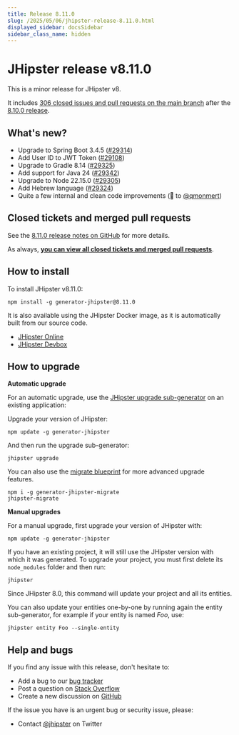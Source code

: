 ```yaml
---
title: Release 8.11.0
slug: /2025/05/06/jhipster-release-8.11.0.html
displayed_sidebar: docsSidebar
sidebar_class_name: hidden
---
```


# JHipster release v8.11.0

This is a minor release for JHipster v8.

It includes [306 closed issues and pull requests on the main branch](https://github.com/jhipster/generator-jhipster/issues?q=is:closed+milestone:8.11.0) after the [8.10.0 release](/2025/03/31/jhipster-release-8.10.0.html).

## What's new?

* Upgrade to Spring Boot 3.4.5 ([#29314](https://github.com/jhipster/generator-jhipster/pull/29314))
* Add User ID to JWT Token ([#29108](https://github.com/jhipster/generator-jhipster/pull/29108))
* Upgrade to Gradle 8.14 ([#29325](https://github.com/jhipster/generator-jhipster/pull/29325))
* Add support for Java 24 ([#29342](https://github.com/jhipster/generator-jhipster/pull/29342))
* Upgrade to Node 22.15.0 ([#29305](https://github.com/jhipster/generator-jhipster/pull/29305))
* Add Hebrew language ([#29324](https://github.com/jhipster/generator-jhipster/pull/29324))
* Quite a few internal and clean code improvements (👊 to [@qmonmert](https://github.com/qmonmert))

## Closed tickets and merged pull requests

See the [8.11.0 release notes on GitHub](https://github.com/jhipster/generator-jhipster/releases/tag/v8.11.0) for more details.

As always, **[you can view all closed tickets and merged pull requests](https://github.com/jhipster/generator-jhipster/issues?q=is:closed+milestone:8.11.0)**.

## How to install

To install JHipster v8.11.0:

```
npm install -g generator-jhipster@8.11.0
```

It is also available using the JHipster Docker image, as it is automatically built from our source code.

- [JHipster Online](https://start.jhipster.tech)
- [JHipster Devbox](https://github.com/jhipster/jhipster-devbox)

## How to upgrade

**Automatic upgrade**

For an automatic upgrade, use the [JHipster upgrade sub-generator](/upgrading-an-application/) on an existing application:

Upgrade your version of JHipster:

```
npm update -g generator-jhipster
```

And then run the upgrade sub-generator:

```
jhipster upgrade
```

You can also use the [migrate blueprint](https://github.com/jhipster/generator-jhipster-migrate) for more advanced upgrade features.

```
npm i -g generator-jhipster-migrate
jhipster-migrate
```

**Manual upgrades**

For a manual upgrade, first upgrade your version of JHipster with:

```
npm update -g generator-jhipster
```

If you have an existing project, it will still use the JHipster version with which it was generated.
To upgrade your project, you must first delete its `node_modules` folder and then run:

```
jhipster
```

Since JHipster 8.0, this command will update your project and all its entities.

You can also update your entities one-by-one by running again the entity sub-generator, for example if your entity is named _Foo_, use:

```
jhipster entity Foo --single-entity
```

## Help and bugs

If you find any issue with this release, don't hesitate to:

- Add a bug to our [bug tracker](https://github.com/jhipster/generator-jhipster/issues?state=open)
- Post a question on [Stack Overflow](http://stackoverflow.com/tags/jhipster/info)
- Create a new discussion on [GitHub](https://github.com/jhipster/generator-jhipster/discussions)

If the issue you have is an urgent bug or security issue, please:

- Contact [@jhipster](https://twitter.com/jhipster) on Twitter

